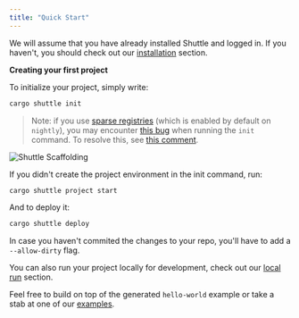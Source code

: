 ```yaml
---
title: "Quick Start"
---
```


We will assume that you have already installed Shuttle and logged in.
If you haven't, you should check out our [installation](./installation) section.

**Creating your first project**

To initialize your project, simply write:

```sh
cargo shuttle init
```
> Note: if you use [sparse registries](https://blog.rust-lang.org/inside-rust/2023/01/30/cargo-sparse-protocol.html) (which
> is enabled by default on `nightly`), you may encounter [this bug](https://github.com/shuttle-hq/shuttle/issues/821) when 
> running the `init` command. To resolve this, see [this comment](https://github.com/shuttle-hq/shuttle/issues/821#issuecomment-1525317860).

![Shuttle Scaffolding](/images/actix-scaffold-demo.gif)

If you didn't create the project environment in the init command, run:

```sh
cargo shuttle project start
```

And to deploy it:

```sh
cargo shuttle deploy
```

<Info> In case you haven't commited the changes to your repo, you'll have to add a `--allow-dirty` flag. </Info>

You can also run your project locally for development, check out our [local run](./local-run) section.

Feel free to build on top of the generated `hello-world` example or take a stab
at one of our [examples](../examples/axum).

